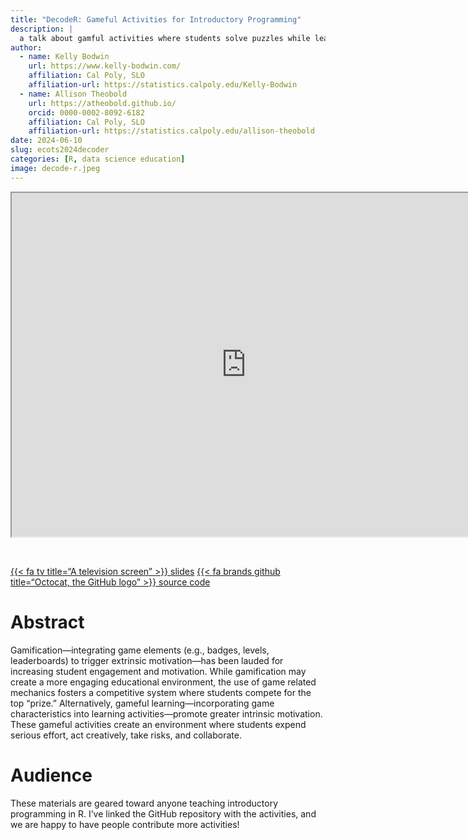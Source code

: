 ```yaml
---
title: "DecodeR: Gameful Activities for Introductory Programming"
description: |
  a talk about gamful activities where students solve puzzles while learning to program in R
author:
  - name: Kelly Bodwin
    url: https://www.kelly-bodwin.com/
    affiliation: Cal Poly, SLO
    affiliation-url: https://statistics.calpoly.edu/Kelly-Bodwin
  - name: Allison Theobold
    url: https://atheobold.github.io/
    orcid: 0000-0002-8092-6182
    affiliation: Cal Poly, SLO
    affiliation-url: https://statistics.calpoly.edu/allison-theobold
date: 2024-06-10
slug: ecots2024decoder
categories: [R, data science education]
image: decode-r.jpeg
---
```


<!-- Gameful learning—incorporating game characteristics into learning activities—promote a greater intrinsic motivation with students and -->

<!-- help to create an environment where students expend serious effort, act creatively, take risks, and collaborate.  -->

<center>

<iframe class="slide-deck" src="https://atheobold.github.io/ecots-decodeR/ecots-presentation.html" title="decodeR" width="750px," height="550px">

</iframe>

</center>

<br>

::: center-text
[{{< fa tv title="A television screen" >}} slides](https://atheobold.github.io/ecots-decodeR/ecots-presentation.html){.btn role="button" target="_blank"} [{{< fa brands github title="Octocat, the GitHub logo" >}} source code](https://github.com/atheobold/ecots-decodeR){.btn role="button" target="_blank"}
:::

# Abstract

Gamification—integrating game elements (e.g., badges, levels, leaderboards) to trigger extrinsic motivation—has been lauded for increasing student engagement and motivation. While gamification may create a more engaging educational environment, the use of game related mechanics fosters a competitive system where students compete for the top “prize.” Alternatively, gameful learning—incorporating game characteristics into learning activities—promote greater intrinsic motivation. These gameful activities create an environment where students expend serious effort, act creatively, take risks, and collaborate.

# Audience

These materials are geared toward anyone teaching introductory programming in R. I've linked the GitHub repository with the activities, and we are happy to have people contribute more activities!
